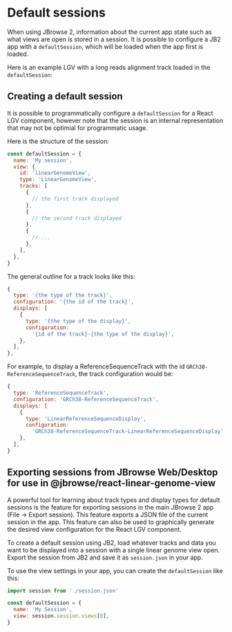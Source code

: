 
<Meta title="Default Sessions" />

# Default sessions

When using JBrowse 2, information about the current app state such as what views
are open is stored in a session. It is possible to configure a JB2 app with a
`defaultSession`, which will be loaded when the app first is loaded.

Here is an example LGV with a long reads alignment track loaded in the
`defaultSession`:

<Story of={DefaultSession} />

## Creating a default session

It is possible to programmatically configure a `defaultSession` for a React LGV
component, however note that the session is an internal representation that may
not be optimial for programmatic usage.

Here is the structure of the session:

```js
const defaultSession = {
  name: 'My session',
  view: {
    id: 'linearGenomeView',
    type: 'LinearGenomeView',
    tracks: [
      {
        // the first track displayed
      },
      {
        // the second track displayed
      },
      {
        // ...
      },
    ],
  },
}
```

The general outline for a track looks like this:

```js
{
  type: '{the type of the track}',
  configuration: '{the id of the track}',
  displays: [
    {
      type: '{the type of the display}',
      configuration:
        '{id of the track}-{the type of the display}',
    },
  ],
},
```

For example, to display a ReferenceSequenceTrack with the id
`GRCh38-ReferenceSequenceTrack`, the track configuration would be:

```js
{
  type: 'ReferenceSequenceTrack',
  configuration: 'GRCh38-ReferenceSequenceTrack',
  displays: [
    {
      type: 'LinearReferenceSequenceDisplay',
      configuration:
        'GRCh38-ReferenceSequenceTrack-LinearReferenceSequenceDisplay',
    },
  ],
}
```

## Exporting sessions from JBrowse Web/Desktop for use in @jbrowse/react-linear-genome-view

A powerful tool for learning about track types and display types for default
sessions is the feature for exporting sessions in the main JBrowse 2 app (File
-> Export session). This feature exports a JSON file of the current session in
the app. This feature can also be used to graphically generate the desired view
configuration for the React LGV component.

To create a default session using JB2, load whatever tracks and data you want to
be displayed into a session with a single linear genome view open. Export the
session from JB2 and save it as `session.json` in your app.

To use the view settings in your app, you can create the `defaultSession` like
this:

```js
import session from './session.json'

const defaultSession = {
  name: 'My Session',
  view: session.session.views[0],
}
```

